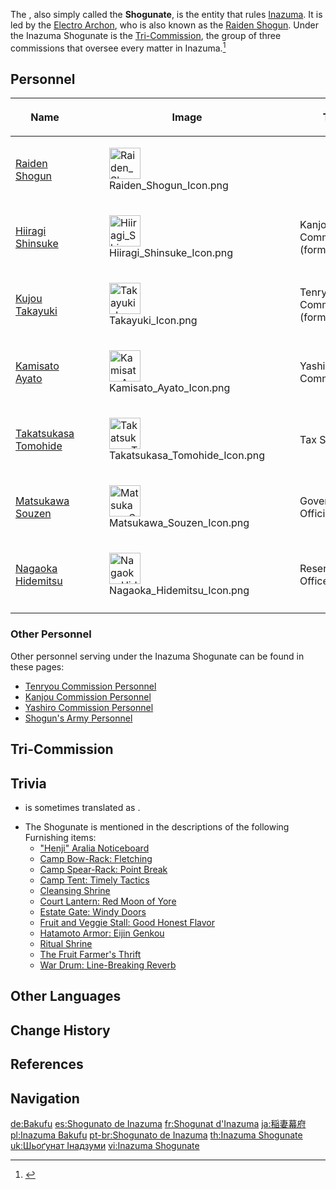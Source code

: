 {{Faction Infobox
|image        = Inazuma Shogunate.png
|leader       = [[Raiden Shogun]]
|subfaction   = * [[Tri-Commission]]:
** [[Tenryou Commission]]
** [[Kanjou Commission]]
** [[Yashiro Commission]]
* [[Shogun's Army]]
|founder      = [[Makoto]]
|ally         = [[Grand Narukami Shrine]]
|enemy        = * [[Watatsumi Army]] (formerly)
* [[Fatui]]
|base         = [[Tenshukaku]]
|region       = Inazuma
}}
{{Quote|Glory to the Shogun!|The Shogunate}}
The {{Lang|'''Inazuma Shogunate'''|ja=稲妻幕府|ja_rm=Inazuma Bakufu}}, also simply called the '''Shogunate''', is the entity that rules [[Inazuma]]. It is led by the [[Electro Archon]], who is also known as the [[Raiden Shogun]]. Under the Inazuma Shogunate is the [[Tri-Commission]], the group of three commissions that oversee every matter in Inazuma.<ref name="A Path Through the Storm">{{Ref/Quest|A Path Through the Storm}}</ref>

==Personnel==
{| class="article-table"
!Name
!Image
!Title
|-
|[[Raiden Shogun]]
|[[File:Raiden Shogun Icon.png|50px]]
|{{Lang|Shogun|ja={{Rubi|将|しょう|軍|ぐん}}|ja_rm=Shougun}}
|-
|[[Hiiragi Shinsuke]]
|[[File:Hiiragi Shinsuke Icon.png|50px]]
|Kanjou Commissioner (formerly)
|-
|[[Kujou Takayuki]]
|[[File:Takayuki Icon.png|50x50px]]
|Tenryou Commissioner (formerly)
|-
|[[Kamisato Ayato]]
|[[File:Kamisato Ayato Icon.png|50px]]
|Yashiro Commissioner
|-
|[[Takatsukasa Tomohide]]
|[[File:Takatsukasa Tomohide Icon.png|50px]]
|Tax Secretary
|-
|[[Matsukawa Souzen]]
|[[File:Matsukawa Souzen Icon.png|50px]]
|Government Official
|-
|[[Nagaoka Hidemitsu]]
|[[File:Nagaoka Hidemitsu Icon.png|50px]]
|Reserve Officer
|-
|}

===Other Personnel===
Other personnel serving under the Inazuma Shogunate can be found in these pages:
* [[Tenryou Commission#Personnel|Tenryou Commission Personnel]]
* [[Kanjou Commission#Personnel|Kanjou Commission Personnel]]
* [[Yashiro Commission#Personnel|Yashiro Commission Personnel]]
* [[Shogun's Army#Personnel|Shogun's Army Personnel]]
{{clr}}

==Tri-Commission==
{{Transclude|Tri-Commission|The Three Commissions|main=1|top=1}}

==Trivia==
* {{Lang|Bakufu|ja=幕府|ja_rm=Bakufu}} is sometimes translated as {{w|Shogun#Shogunate|Shogunate}}.
* The Shogunate is mentioned in the descriptions of the following Furnishing items:
** [["Henji" Aralia Noticeboard]]
** [[Camp Bow-Rack: Fletching]]
** [[Camp Spear-Rack: Point Break]]
** [[Camp Tent: Timely Tactics]]
** [[Cleansing Shrine]]
** [[Court Lantern: Red Moon of Yore]]
** [[Estate Gate: Windy Doors]]
** [[Fruit and Veggie Stall: Good Honest Flavor]]
** [[Hatamoto Armor: Eijin Genkou]]
** [[Ritual Shrine]]
** [[The Fruit Farmer's Thrift]]
** [[War Drum: Line-Breaking Reverb]]

==Other Languages==
{{Other Languages
|en       = Inazuma Shogunate
|zhs      = 稻妻幕府
|zhs_rm   = Dàoqī Mùfǔ
|zht      = 稻妻幕府
|zht_rm   = Dàoqī Mùfǔ
|zh_tl    = Inazuma Bakufu
|ja       = {{Rubi|稲|いな|妻|ずま|幕|ばく|府|ふ}}
|ja_rm    = Inazuma Bakufu
|ja_tl    = Inazuma {{w|Bakufu}}
|ko       = 이나즈마 {{tt|막부|幕府}}
|ko_rm    = Inajeuma Makbu
|ko_tl    = Inazuma Bakufu
|es       = Shogunato de Inazuma
|es_tl    = Shogunate of Inazuma
|fr       = Shogunat d'Inazuma
|fr_tl    = Shogunate of Inazuma
|ru       = Сёгунат Инадзумы
|ru_tl    = Shogunate of Inazuma
|th       = Inazuma Shogunate<!--also "Shogunate แห่ง Inazuma", "Shogunate ของ Inazuma"-->
|vi       = Inazuma Shogunate
|de       = Bakufu von Inazuma<!--also "Verwaltung von Inazuma"-->
|de_tl    = Bakufu of Inazuma
|id       = Inazuma Shogunate
|pt       = Shogunato de Inazuma
|pt_tl    = Shogunate of Inazuma
|tr       = 
|tr_tl    = 
|it       = 
|it_tl    = 
}}

==Change History==
{{Change History|introduced=1.0}}

==References==
{{Reflist}}

==Navigation==
{{Faction Navbox}}

[[de:Bakufu]]
[[es:Shogunato de Inazuma]]
[[fr:Shogunat d'Inazuma]]
[[ja:稲妻幕府]]
[[pl:Inazuma Bakufu]]
[[pt-br:Shogunato de Inazuma]]
[[th:Inazuma Shogunate]]
[[uk:Шьоґунат Інадзуми]]
[[vi:Inazuma Shogunate]]